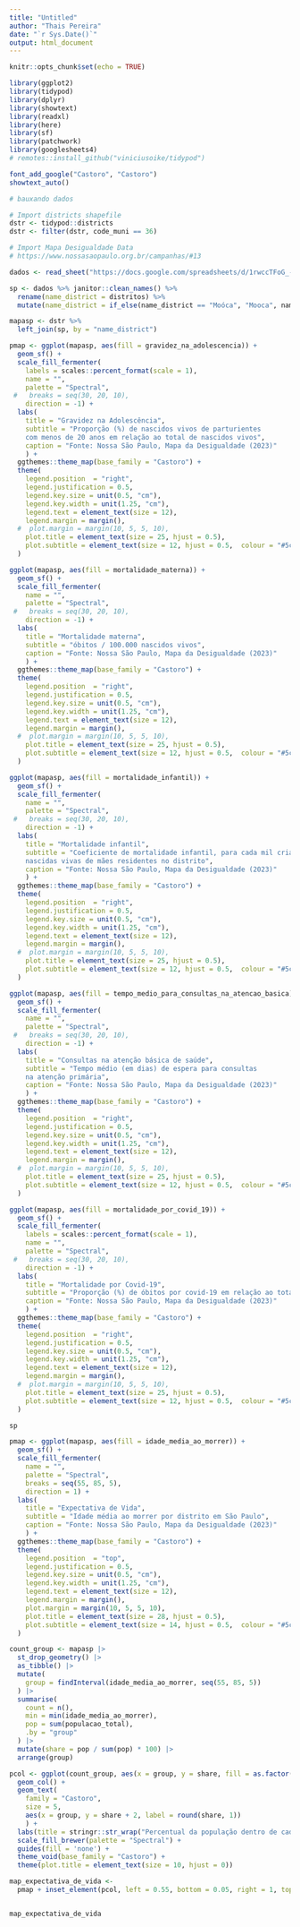 ```yaml
---
title: "Untitled"
author: "Thais Pereira"
date: "`r Sys.Date()`"
output: html_document
---
```


```r
knitr::opts_chunk$set(echo = TRUE)
```


```r
library(ggplot2)
library(tidypod)
library(dplyr)
library(showtext)
library(readxl)
library(here)
library(sf)
library(patchwork)
library(googlesheets4)
# remotes::install_github("viniciusoike/tidypod")


```



```r

font_add_google("Castoro", "Castoro")
showtext_auto()


```


```r
# bauxando dados

# Import districts shapefile
dstr <- tidypod::districts
dstr <- filter(dstr, code_muni == 36)

# Import Mapa Desigualdade Data
# https://www.nossasaopaulo.org.br/campanhas/#13

dados <- read_sheet("https://docs.google.com/spreadsheets/d/1rwccTFoG_-pujl-wmjIvlxRJdKSe_MoeAL8AIleHeoc/edit#gid=108835977", sheet = 4)

sp <- dados %>% janitor::clean_names() %>% 
  rename(name_district = distritos) %>%  
  mutate(name_district = if_else(name_district == "Moóca", "Mooca", name_district))

mapasp <- dstr %>% 
  left_join(sp, by = "name_district")


```



```r

pmap <- ggplot(mapasp, aes(fill = gravidez_na_adolescencia)) +
  geom_sf() +
  scale_fill_fermenter(
    labels = scales::percent_format(scale = 1),
    name = "",
    palette = "Spectral",
 #   breaks = seq(30, 20, 10),
    direction = -1) +
  labs(
    title = "Gravidez na Adolescência",
    subtitle = "Proporção (%) de nascidos vivos de parturientes 
    com menos de 20 anos em relação ao total de nascidos vivos",
    caption = "Fonte: Nossa São Paulo, Mapa da Desigualdade (2023)"
    ) +
  ggthemes::theme_map(base_family = "Castoro") +
  theme(
    legend.position  = "right",
    legend.justification = 0.5,
    legend.key.size = unit(0.5, "cm"),
    legend.key.width = unit(1.25, "cm"),
    legend.text = element_text(size = 12),
    legend.margin = margin(),
  #  plot.margin = margin(10, 5, 5, 10),
    plot.title = element_text(size = 25, hjust = 0.5),
    plot.subtitle = element_text(size = 12, hjust = 0.5,  colour = "#5c5863")
  )

```

```r

ggplot(mapasp, aes(fill = mortalidade_materna)) +
  geom_sf() +
  scale_fill_fermenter(
    name = "",
    palette = "Spectral",
 #   breaks = seq(30, 20, 10),
    direction = -1) +
  labs(
    title = "Mortalidade materna",
    subtitle = "óbitos / 100.000 nascidos vivos",
    caption = "Fonte: Nossa São Paulo, Mapa da Desigualdade (2023)"
    ) +
  ggthemes::theme_map(base_family = "Castoro") +
  theme(
    legend.position  = "right",
    legend.justification = 0.5,
    legend.key.size = unit(0.5, "cm"),
    legend.key.width = unit(1.25, "cm"),
    legend.text = element_text(size = 12),
    legend.margin = margin(),
  #  plot.margin = margin(10, 5, 5, 10),
    plot.title = element_text(size = 25, hjust = 0.5),
    plot.subtitle = element_text(size = 12, hjust = 0.5,  colour = "#5c5863")
  )

```

```r

ggplot(mapasp, aes(fill = mortalidade_infantil)) +
  geom_sf() +
  scale_fill_fermenter(
    name = "",
    palette = "Spectral",
 #   breaks = seq(30, 20, 10),
    direction = -1) +
  labs(
    title = "Mortalidade infantil",
    subtitle = "Coeficiente de mortalidade infantil, para cada mil crianças 
    nascidas vivas de mães residentes no distrito",
    caption = "Fonte: Nossa São Paulo, Mapa da Desigualdade (2023)"
    ) +
  ggthemes::theme_map(base_family = "Castoro") +
  theme(
    legend.position  = "right",
    legend.justification = 0.5,
    legend.key.size = unit(0.5, "cm"),
    legend.key.width = unit(1.25, "cm"),
    legend.text = element_text(size = 12),
    legend.margin = margin(),
  #  plot.margin = margin(10, 5, 5, 10),
    plot.title = element_text(size = 25, hjust = 0.5),
    plot.subtitle = element_text(size = 12, hjust = 0.5,  colour = "#5c5863")
  )

```

```r

ggplot(mapasp, aes(fill = tempo_medio_para_consultas_na_atencao_basica)) +
  geom_sf() +
  scale_fill_fermenter(
    name = "",
    palette = "Spectral",
 #   breaks = seq(30, 20, 10),
    direction = -1) +
  labs(
    title = "Consultas na atenção básica de saúde",
    subtitle = "Tempo médio (em dias) de espera para consultas 
    na atenção primária",
    caption = "Fonte: Nossa São Paulo, Mapa da Desigualdade (2023)"
    ) +
  ggthemes::theme_map(base_family = "Castoro") +
  theme(
    legend.position  = "right",
    legend.justification = 0.5,
    legend.key.size = unit(0.5, "cm"),
    legend.key.width = unit(1.25, "cm"),
    legend.text = element_text(size = 12),
    legend.margin = margin(),
  #  plot.margin = margin(10, 5, 5, 10),
    plot.title = element_text(size = 25, hjust = 0.5),
    plot.subtitle = element_text(size = 12, hjust = 0.5,  colour = "#5c5863")
  )


```

```r

ggplot(mapasp, aes(fill = mortalidade_por_covid_19)) +
  geom_sf() +
  scale_fill_fermenter(
    labels = scales::percent_format(scale = 1),
    name = "",
    palette = "Spectral",
 #   breaks = seq(30, 20, 10),
    direction = -1) +
  labs(
    title = "Mortalidade por Covid-19",
    subtitle = "Proporção (%) de óbitos por covid-19 em relação ao total de óbitos",
    caption = "Fonte: Nossa São Paulo, Mapa da Desigualdade (2023)"
    ) +
  ggthemes::theme_map(base_family = "Castoro") +
  theme(
    legend.position  = "right",
    legend.justification = 0.5,
    legend.key.size = unit(0.5, "cm"),
    legend.key.width = unit(1.25, "cm"),
    legend.text = element_text(size = 12),
    legend.margin = margin(),
  #  plot.margin = margin(10, 5, 5, 10),
    plot.title = element_text(size = 25, hjust = 0.5),
    plot.subtitle = element_text(size = 12, hjust = 0.5,  colour = "#5c5863")
  )

sp

```


```r

pmap <- ggplot(mapasp, aes(fill = idade_media_ao_morrer)) +
  geom_sf() +
  scale_fill_fermenter(
    name = "",
    palette = "Spectral",
    breaks = seq(55, 85, 5),
    direction = 1) +
  labs(
    title = "Expectativa de Vida",
    subtitle = "Idade média ao morrer por distrito em São Paulo",
    caption = "Fonte: Nossa São Paulo, Mapa da Desigualdade (2023)"
    ) +
  ggthemes::theme_map(base_family = "Castoro") +
  theme(
    legend.position  = "top",
    legend.justification = 0.5,
    legend.key.size = unit(0.5, "cm"),
    legend.key.width = unit(1.25, "cm"),
    legend.text = element_text(size = 12),
    legend.margin = margin(),
    plot.margin = margin(10, 5, 5, 10),
    plot.title = element_text(size = 28, hjust = 0.5),
    plot.subtitle = element_text(size = 14, hjust = 0.5,  colour = "#5c5863")
  )

count_group <- mapasp |> 
  st_drop_geometry() |> 
  as_tibble() |> 
  mutate(
    group = findInterval(idade_media_ao_morrer, seq(55, 85, 5))
  ) |> 
  summarise(
    count = n(),
    min = min(idade_media_ao_morrer),
    pop = sum(populacao_total),
    .by = "group"
  ) |> 
  mutate(share = pop / sum(pop) * 100) |> 
  arrange(group)

pcol <- ggplot(count_group, aes(x = group, y = share, fill = as.factor(group))) +
  geom_col() +
  geom_text(
    family = "Castoro",
    size = 5,
    aes(x = group, y = share + 2, label = round(share, 1))
    ) +
  labs(title = stringr::str_wrap("Percentual da população dentro de cada grupo", 25)) +
  scale_fill_brewer(palette = "Spectral") +
  guides(fill = 'none') +
  theme_void(base_family = "Castoro") +
  theme(plot.title = element_text(size = 10, hjust = 0))

map_expectativa_de_vida <- 
  pmap + inset_element(pcol, left = 0.55, bottom = 0.05, right = 1, top = 0.4)


map_expectativa_de_vida

```












